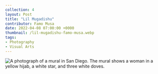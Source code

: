 ```yaml
---
collection: 4
layout: Post
title: "Lil Mugadishu"
contributor: Famo Musa
date: 2022-04-08 07:00:00 +0000
thumbnail: /lil-mugadishu-famo-musa.webp
tags: 
- Photography
- Visual Arts
---
```

<img src="{{ site.baseurl }}/uploads/4/lil-mugadishu-famo-musa.jpg" 
    alt="A photograph of a mural in San Diego. The mural shows a woman in a yellow hijab, a white star, and three white doves." />